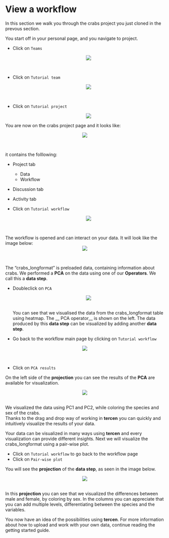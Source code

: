 # View a workflow


In this section we walk you through the crabs project you just cloned in the prevous section.

You start off in your personal page, and you navigate to project.


* Click on `Teams`
<center><img src="images/click_on_teams.png"></center>
\ 

* Click on `Tutorial team`
<center><img src="images/click_on_crabs_team.png"></center>
\ 

* Click on `Tutorial project`
<center><img src="images/click_on_crabs_project.png"></center>

You are now on the crabs project page and it looks like:

<center><img src="images/view_crabs_project_page.png"></center>
\

it contains the folllowing:

* Project tab
    * Data
    * Workflow
* Discussion tab
* Activity tab

* Click on `Tutorial workflow`
<center><img src="images/click_on_crabs_workflow.png"></center>
\

The workflow is opened and can interact on your data. It will look like the image below:
<center><img src="images/view_crabs_workflow.png"></center>
\


The "crabs_longformat" is preloaded data, containing information about crabs. 
We performed a __PCA__ on the data using one of our __Operators__. We call this a __data step__.

* Doubleclick on `PCA`
<center><img src="images/Tut_workflowPCA.png"></center>
\
You can see that we visualised the data from the crabs_longformat table using heatmap.
The __ PCA operator__ is shown on the left.
The data produced by this __data step__ can be visualized by adding another __data step__.

* Go back to the workflow main page by clicking on `Tutorial workflow`

<center><img src="images/click_on_crabs_worklow_PCA_back.png"></center>
\

* Click on `PCA results`



On the left side of the __projection__ you can see the results of the __PCA__ are available for visualization. 

<center><img src="images/view_PCA_results.png"></center>
\
We visualized the data using PC1 and PC2, while coloring the species and sex of the crabs.\
Thanks to the drag and drop way of working in __tercen__ you can quickly and intuitively visualize the results of your data. 

Your data can be visualized in many ways using __tercen__ and every visualization can provide different insights. Next we will visualize the crabs_longformat using a pair-wise plot. 

* Click on `Tutorial workflow` to go back to the workflow page
* Click on `Pair-wise plot`

You will see the __projection__ of the __data step__, as seen in the image below.

<center><img src="images/view_pairwise.png"></center>
\
In this __projection__ you can see that we visualized the differences between male and female, by coloring by sex.
In the columns you can appreciate that you can add multiple levels, differentiating between the species and the variables.

You now have an idea of the possibilities using __tercen__. For more information about how to upload and work with your own data, continue reading the getting started guide. 


